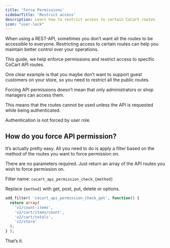 ```yaml
---
title: 'Force Permissions'
sidebarTitle: 'Restrict access'
description: Learn how to restrict access to certain CoCart routes
icon: "user-lock"
---
```


When using a REST-API, sometimes you don’t want all the routes to be accessible to everyone. Restricting access to certain routes can help you maintain better control over your operations.

This guide, we help enforce permissions and restrict access to specific CoCart API routes.

One clear example is that you maybe don’t want to support guest customers on your store, so you need to restrict all the public routes.

<Info>
    Forcing API permissions doesn’t mean that only administrators or shop managers can access them.
</Info>

This means that the routes cannot be used unless the API is requested while being authenticated.

<Note>
    Authentication is not forced by user role.
</Note>

## How do you force API permission?

It’s actually pretty easy. All you need to do is apply a filter based on the method of the routes you want to force permission on.

There are no parameters required. Just return an array of the API routes you wish to force permission on.

Filter name: `cocart_api_permission_check_{method}`

Replace `{method}` with get, post, put, delete or options.

```php
add_filter( 'cocart_api_permission_check_get', function() {
  return array(
  	'v1/count-items',
    'v2/cart/items/count',
    'v2/cart/totals',
    'v2/store'
  );
} );
```

That’s it.